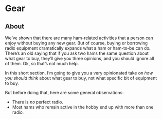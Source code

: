 # Gear

## About

We've shown that there are many ham-related activities that a person can enjoy without buying any new gear.
But of course, buying or borrowing radio equipment dramatically expands what a ham or ham-to-be can do.
There's an old saying that if you ask two hams the same question about what gear to buy, they'll give you three opinions, and you should ignore all of them.
Ok, so that's not much help.

In this short section, I'm going to give you a very opinionated take on *how you should think* about what gear to buy, not what specific bit of equipment to buy.

But before doing that, here are some general observations:

- There is *no* perfect radio.
- Most hams who remain active in the hobby end up with more than one radio.



